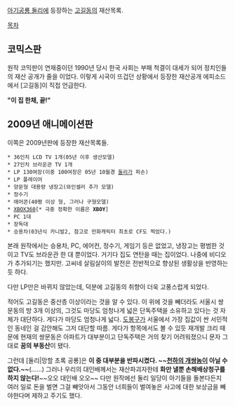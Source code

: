 [[아기공룡 둘리]]에 등장하는 [[고길동]]의 재산목록.

[[목차]]
== 코믹스판 ==
원작 코믹판이 연재중이던 1990년 당시 한국 사회는 부패 척결이 대세가 되어 정치인들의 재산 공개가 줄을 이었다. 이렇게 시국이 뜨겁던 상황에서 등장한 재산공개 에피소드에서 [고길동]이 직접 언급한다.

'''"이 집 한채, 끝!"'''

== 2009년 애니메이션판 ==
이쪽은 2009년판에 등장한 재산목록들.
 * 36인치 LCD TV 1개(05년 이후 생산모델)
 * 27인치 브라운관 TV 1개
 * LP 130여장(이중 100여장은 05년 10월경 [[둘리]]가 파손)
 * LP 플레이어
 * 양문형 대용량 냉장고(와인셀러 추가 모델)
 * 정수기
 * 에어콘(40평 이상 형, 그러나 구형모델)
 * [[XBOX360]][* 극중 정확한 이름은 '''XBOY''']
 * PC 1대
 * 장독대
 * 승용차(03년식 카니발2, 참고로 만화캐릭터 최초로 CF도 찍었다.)

본래 원작에서는 승용차, PC, 에어컨, 정수기, 게임기 등은 없었고, 냉장고는 평범한 것이고 TV도 브라운관 한 대 뿐이었다. 거기다 집도 연탄을 때는 집이었다. 나중에 비디오가 추가되기는 했지만. 고씨네 살림살이의 발전은 전반적으로 향상된 생활상을 반영하는 듯 하다.

다만 LP만은 바뀌지 않았는데, 덕분에 고길동의 취향이 더욱 고풍스럽게 되었다.

적어도 고길동은 중산층 이상이라는 것을 알 수 있다. 이 위에 것을 빼더라도 서울시 쌍문동의 방 3개 이상의, 그것도 마당도 엄청나게 넓은 단독주택을 소유하고 있다는 것 자체가 대단하다. 게다가 마당도 엄청나게 넓다. [[도봉구]]가 서울에서 가장 집값이 싼 서민적인 동네인 걸 감안해도 그저 대단할 따름. 게다가 항목에서도 볼 수 있듯 재개발 크리 때문에 현재의 쌍문동은 아파트가 대부분이고 단독주택은 거의 찾기 어려워졌으니 문자 그대로 '''꿈의 부동산'''이 됐다.

그런데 [둘리|망할 초록 공룡]은 '''이 중 대부분을 반파시켰다. ~~[[천하의 개쌍놈]]이 아닐 수 없다.~~'''(……) 그러나 우리의 대인배께서는 재산파괴자한테 '''화만 낼뿐 손해배상청구를 하지 않는다!'''~~오오 대인배 오오~~ 다만 원작에선 둘리 일당이 아기들을 돌본다든지 여러 일로 돈을 벌면 그걸 빼앗아서 그동안 너희들이 벌여놓은 사고에 대한 보상금을 빼야한다며 제하고 주기도 했다.
